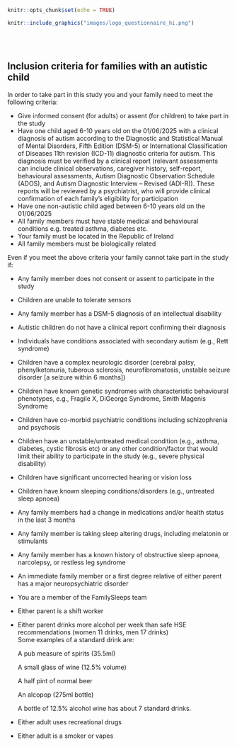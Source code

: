 ```r
knitr::opts_chunk$set(echo = TRUE)
```


```r
knitr::include_graphics("images/logo_questionnaire_hi.png")
```

<br><br> <!-- Add two line breaks -->


##  Inclusion criteria for families with an autistic child
 
In order to take part in this study you and your family need to meet the following criteria:

*  Give informed consent (for adults) or assent (for children) to take part in the study 
*  Have one child aged 6-10 years old on the 01/06/2025 with a clinical diagnosis of autism according to the Diagnostic and Statistical Manual of Mental Disorders, Fifth Edition (DSM-5) or International Classification of Diseases 11th revision (ICD-11) diagnostic criteria for autism. This diagnosis must be verified by a clinical report (relevant assessments can include clinical observations, caregiver history, self-report, behavioural assessments, Autism Diagnostic Observation Schedule (ADOS), and Autism Diagnostic Interview – Revised (ADI-R)). These reports will be reviewed by a psychiatrist, who will provide clinical confirmation of each family’s eligibility for participation   
* Have one non-autistic child aged between 6-10 years old on the 01/06/2025   
* All family members must have stable medical and behavioural conditions e.g. treated asthma, diabetes etc.  
* Your family must be located in the Republic of Ireland  
* All family members must be biologically related  

Even if you meet the above criteria your family cannot take part in the study if:

*  Any family member does not consent or assent to participate in the study 
*  Children are unable to tolerate sensors 
*  Any family member has a DSM-5 diagnosis of an intellectual disability  
*  Autistic children do not have a clinical report confirming their diagnosis  
*  Individuals have conditions associated with secondary autism (e.g., Rett syndrome)  
*  Children have a complex neurologic disorder (cerebral palsy, phenylketonuria, tuberous sclerosis, neurofibromatosis, unstable seizure disorder [a seizure within 6 months])  
*  Children have known genetic syndromes with characteristic behavioural phenotypes, e.g., Fragile X, DiGeorge Syndrome, Smith Magenis Syndrome   
*  Children have co-morbid psychiatric conditions including schizophrenia and psychosis  
*  Children have an unstable/untreated medical condition (e.g., asthma, diabetes, cystic fibrosis etc) or any other condition/factor that would limit their ability to participate in the study (e.g., severe physical disability)  
*  Children have significant uncorrected hearing or vision loss  
*  Children have known sleeping conditions/disorders (e.g., untreated sleep apnoea)    
*  Any family members had a change in medications and/or health status in the last 3 months   
*  Any family member is taking sleep altering drugs, including melatonin or stimulants 
*  Any family member has a known history of obstructive sleep apnoea, narcolepsy, or restless leg syndrome    
*  An immediate family member or a first degree relative of either parent has a major neuropsychiatric disorder    
*  You are a member of the FamilySleeps team  
*  Either parent is a shift worker  
*  Either parent drinks more alcohol per week than safe HSE recommendations (women 11 drinks, men 17 drinks)  
Some examples of a standard drink are: 

    A pub measure of spirits (35.5ml) 
  
    A small glass of wine (12.5% volume) 
  
    A half pint of normal beer 
  
    An alcopop (275ml bottle) 
  
    A bottle of 12.5% alcohol wine has about 7 standard drinks. 
*  Either adult uses recreational drugs  
*  Either adult is a smoker or vapes 